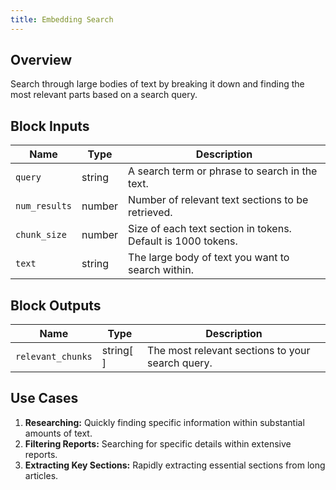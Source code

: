 ```yaml
---
title: Embedding Search
---
```


## Overview

Search through large bodies of text by breaking it down and finding the most relevant parts based on a search query.

## Block Inputs

| Name          | Type   | Description                                                  |
| ------------- | ------ | ------------------------------------------------------------ |
| `query`       | string | A search term or phrase to search in the text.               |
| `num_results` | number | Number of relevant text sections to be retrieved.            |
| `chunk_size`  | number | Size of each text section in tokens. Default is 1000 tokens. |
| `text`        | string | The large body of text you want to search within.            |

## Block Outputs

| Name              | Type      | Description                                      |
| ----------------- | --------- | ------------------------------------------------ |
| `relevant_chunks` | string[ ] | The most relevant sections to your search query. |

## Use Cases

1. **Researching:** Quickly finding specific information within substantial amounts of text.
2. **Filtering Reports:** Searching for specific details within extensive reports.
3. **Extracting Key Sections:** Rapidly extracting essential sections from long articles.
